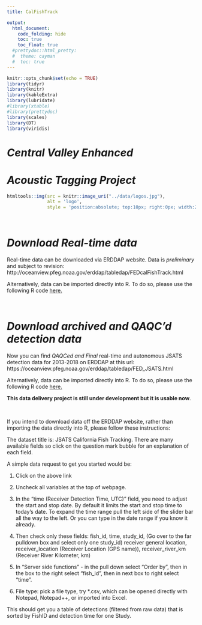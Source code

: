 ```yaml
---
title: CalFishTrack

output:
  html_document:
    code_folding: hide
    toc: true
    toc_float: true
  #prettydoc::html_pretty:
  #  theme: cayman
  #  toc: true
---
```

```r
knitr::opts_chunk$set(echo = TRUE)
library(tidyr)
library(knitr)
library(kableExtra)
library(lubridate)
#library(xtable)
#library(prettydoc)
library(scales)
library(DT)
library(viridis)


```

#  *Central Valley Enhanced*
#  *Acoustic Tagging Project*
```r
htmltools::img(src = knitr::image_uri("../data/logos.jpg"), 
               alt = 'logo', 
               style = 'position:absolute; top:10px; right:0px; width:200px;')
```

<br/>

# *Download Real-time data*

Real-time data can be downloaded via ERDDAP website. Data is *preliminary* and subject to revision:
http://oceanview.pfeg.noaa.gov/erddap/tabledap/FEDcalFishTrack.html

Alternatively, data can be imported directly into R. To do so, please use the following R code [here.](https://github.com/CalFishTrack/real-time/blob/master/data/accessing_ERDDAP_via_R_realtime.R) 

<br/>

# *Download archived and QAQC'd detection data*

Now you can find *QAQCed and Final* real-time and autonomous JSATS detection data for 2013-2018 on ERDDAP at this url:
https://oceanview.pfeg.noaa.gov/erddap/tabledap/FED_JSATS.html

Alternatively, data can be imported directly into R. To do so, please use the following R code [here.](https://github.com/CalFishTrack/real-time/blob/master/data/accessing_ERDDAP_via_R_autonomous.R)

**This data delivery project is still under development but it is usable now**.

<br/>

If you intend to download data off the ERDDAP website, rather than importing the data directly into R, please follow these instructions:

The dataset title is: JSATS California Fish Tracking. There are many available fields so click on the question mark bubble for an explanation of each field.

A simple data request to get you started would be:

1) Click on the above link

2) Uncheck all variables at the top of webpage.

3) In the "time (Receiver Detection Time, UTC)" field, you need to adjust the start and stop
date. By default it limits the start and stop time to today's date. To expand the 
time range pull the left side of the slider bar all the way to the left. Or you can 
type in the date range if you know it already.

4) Then check only these fields: 
fish_id, 
time, 
study_id, (Go over to the far pulldown box and select only one study_id)
receiver general location, 
receiver_location (Receiver Location (GPS name)), 
receiver_river_km (Receiver River Kilometer, km)

5) In "Server side functions" - in the pull down select "Order by", then in the box to the right select "fish_id", then in next box to right select "time".

6) File type: pick a file type, try *.csv, which can be opened directly with Notepad, Notepad++, or imported into Excel.

This should get you a table of detections (filtered from raw data) that is sorted by FishID and detection time for one Study.


